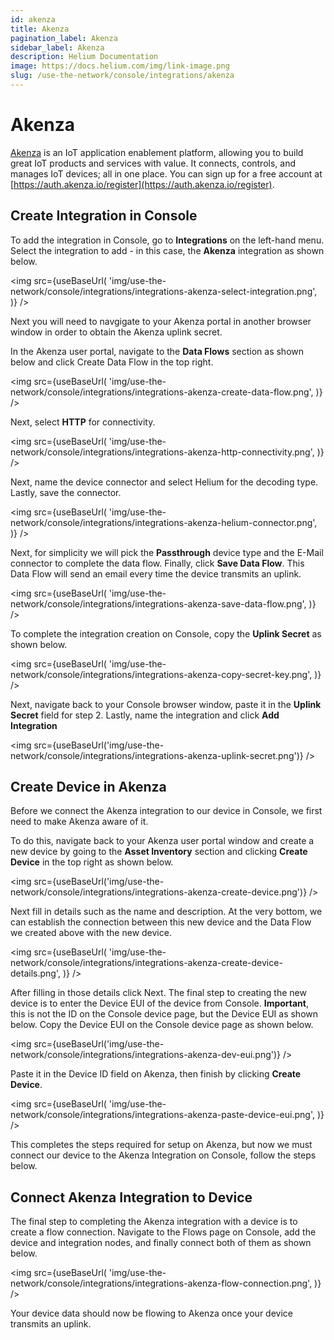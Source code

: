 ```yaml
---
id: akenza
title: Akenza
pagination_label: Akenza
sidebar_label: Akenza
description: Helium Documentation
image: https://docs.helium.com/img/link-image.png
slug: /use-the-network/console/integrations/akenza
---
```


# Akenza


[Akenza](https://www.akenza.io/) is an IoT application enablement platform, allowing you to build
great IoT products and services with value. It connects, controls, and manages IoT devices; all in
one place. You can sign up for a free account at
[https://auth.akenza.io/register](https://auth.akenza.io/register).

## Create Integration in Console

To add the integration in Console, go to **Integrations** on the left-hand menu. Select the
integration to add - in this case, the **Akenza** integration as shown below.

<img
  src={useBaseUrl(
    'img/use-the-network/console/integrations/integrations-akenza-select-integration.png',
  )}
/>

Next you will need to navgigate to your Akenza portal in another browser window in order to obtain
the Akenza uplink secret.

In the Akenza user portal, navigate to the **Data Flows** section as shown below and click Create
Data Flow in the top right.

<img
  src={useBaseUrl(
    'img/use-the-network/console/integrations/integrations-akenza-create-data-flow.png',
  )}
/>

Next, select **HTTP** for connectivity.

<img
  src={useBaseUrl(
    'img/use-the-network/console/integrations/integrations-akenza-http-connectivity.png',
  )}
/>

Next, name the device connector and select Helium for the decoding type. Lastly, save the connector.

<img
  src={useBaseUrl(
    'img/use-the-network/console/integrations/integrations-akenza-helium-connector.png',
  )}
/>

Next, for simplicity we will pick the **Passthrough** device type and the E-Mail connector to
complete the data flow. Finally, click **Save Data Flow**. This Data Flow will send an email every
time the device transmits an uplink.

<img
  src={useBaseUrl(
    'img/use-the-network/console/integrations/integrations-akenza-save-data-flow.png',
  )}
/>

To complete the integration creation on Console, copy the **Uplink Secret** as shown below.

<img
  src={useBaseUrl(
    'img/use-the-network/console/integrations/integrations-akenza-copy-secret-key.png',
  )}
/>

Next, navigate back to your Console browser window, paste it in the **Uplink Secret** field for
step 2. Lastly, name the integration and click **Add Integration**

<img
  src={useBaseUrl('img/use-the-network/console/integrations/integrations-akenza-uplink-secret.png')}
/>

## Create Device in Akenza

Before we connect the Akenza integration to our device in Console, we first need to make Akenza
aware of it.

To do this, navigate back to your Akenza user portal window and create a new device by going to the
**Asset Inventory** section and clicking **Create Device** in the top right as shown below.

<img
  src={useBaseUrl('img/use-the-network/console/integrations/integrations-akenza-create-device.png')}
/>

Next fill in details such as the name and description. At the very bottom, we can establish the
connection between this new device and the Data Flow we created above with the new device.

<img
  src={useBaseUrl(
    'img/use-the-network/console/integrations/integrations-akenza-create-device-details.png',
  )}
/>

After filling in those details click Next. The final step to creating the new device is to enter the
Device EUI of the device from Console. **Important**, this is not the ID on the Console device page,
but the Device EUI as shown below. Copy the Device EUI on the Console device page as shown below.

<img src={useBaseUrl('img/use-the-network/console/integrations/integrations-akenza-dev-eui.png')} />

Paste it in the Device ID field on Akenza, then finish by clicking **Create Device**.

<img
  src={useBaseUrl(
    'img/use-the-network/console/integrations/integrations-akenza-paste-device-eui.png',
  )}
/>

This completes the steps required for setup on Akenza, but now we must connect our device to the
Akenza Integration on Console, follow the steps below.

## Connect Akenza Integration to Device

The final step to completing the Akenza integration with a device is to create a flow connection.
Navigate to the Flows page on Console, add the device and integration nodes, and finally connect
both of them as shown below.

<img
  src={useBaseUrl(
    'img/use-the-network/console/integrations/integrations-akenza-flow-connection.png',
  )}
/>

Your device data should now be flowing to Akenza once your device transmits an uplink.
